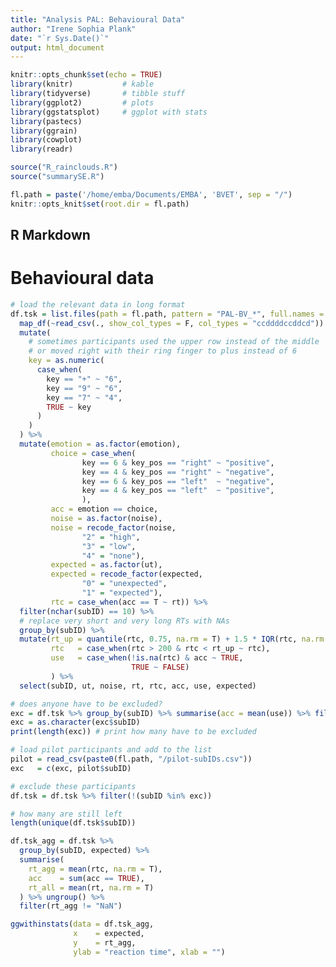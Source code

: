 ```yaml
---
title: "Analysis PAL: Behavioural Data"
author: "Irene Sophia Plank"
date: "`r Sys.Date()`"
output: html_document
---
```


```r
knitr::opts_chunk$set(echo = TRUE)
library(knitr)           # kable
library(tidyverse)       # tibble stuff
library(ggplot2)         # plots
library(ggstatsplot)     # ggplot with stats
library(pastecs)
library(ggrain)
library(cowplot)
library(readr)

source("R_rainclouds.R")
source("summarySE.R")

fl.path = paste('/home/emba/Documents/EMBA', 'BVET', sep = "/")
knitr::opts_knit$set(root.dir = fl.path)

```

## R Markdown

<style type="text/css">
.main-container {
  max-width: 1100px;
  margin-left: auto;
  margin-right: auto;
}
</style>

# Behavioural data

```r
# load the relevant data in long format
df.tsk = list.files(path = fl.path, pattern = "PAL-BV_*", full.names = T) %>%
  map_df(~read_csv(., show_col_types = F, col_types = "ccddddccddcd")) %>% 
  mutate(
    # sometimes participants used the upper row instead of the middle
    # or moved right with their ring finger to plus instead of 6
    key = as.numeric(
      case_when(
        key == "+" ~ "6",
        key == "9" ~ "6",
        key == "7" ~ "4", 
        TRUE ~ key
      )
    )
  ) %>% 
  mutate(emotion = as.factor(emotion),
         choice = case_when(
                key == 6 & key_pos == "right" ~ "positive",
                key == 4 & key_pos == "right" ~ "negative",
                key == 6 & key_pos == "left"  ~ "negative",
                key == 4 & key_pos == "left"  ~ "positive",
                ),
         acc = emotion == choice,
         noise = as.factor(noise),
         noise = recode_factor(noise,
                "2" = "high",
                "3" = "low",
                "4" = "none"),
         expected = as.factor(ut),
         expected = recode_factor(expected,
                "0" = "unexpected",
                "1" = "expected"),
         rtc = case_when(acc == T ~ rt)) %>%
  filter(nchar(subID) == 10) %>% 
  # replace very short and very long RTs with NAs
  group_by(subID) %>%
  mutate(rt_up = quantile(rtc, 0.75, na.rm = T) + 1.5 * IQR(rtc, na.rm = T),
         rtc   = case_when(rtc > 200 & rtc < rt_up ~ rtc),
         use   = case_when(!is.na(rtc) & acc ~ TRUE,
                           TRUE ~ FALSE)
         ) %>%
  select(subID, ut, noise, rt, rtc, acc, use, expected) 

# does anyone have to be excluded?
exc = df.tsk %>% group_by(subID) %>% summarise(acc = mean(use)) %>% filter(acc < 2/3)
exc = as.character(exc$subID)
print(length(exc)) # print how many have to be excluded

# load pilot participants and add to the list
pilot = read_csv(paste0(fl.path, "/pilot-subIDs.csv"))
exc   = c(exc, pilot$subID)

# exclude these participants
df.tsk = df.tsk %>% filter(!(subID %in% exc))

# how many are still left
length(unique(df.tsk$subID))

```

```r

df.tsk_agg = df.tsk %>%
  group_by(subID, expected) %>%
  summarise(
    rt_agg = mean(rtc, na.rm = T),
    acc    = sum(acc == TRUE),
    rt_all = mean(rt, na.rm = T)
  ) %>% ungroup() %>%
  filter(rt_agg != "NaN")

ggwithinstats(data = df.tsk_agg,
              x    = expected, 
              y    = rt_agg, 
              ylab = "reaction time", xlab = "")

```
